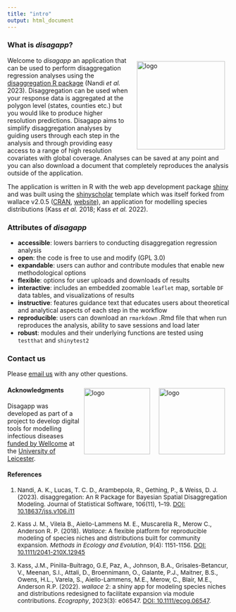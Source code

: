 ```yaml
---
title: "intro"
output: html_document
---
```


### **What is *disagapp*?**  

<img src="logo.png" alt="logo" style="width: 200px; float:right; padding:10px;"/>

Welcome to *disagapp* an application that can be used to perform disaggregation regression analyses using the 
<a href="https://cran.r-project.org/package=disaggregation" target="_blank">disaggregation R package</a> (Nandi *et al.* 2023). Disaggregation can be used when your response data is aggregated at the polygon level (states, counties etc.) but you would like to produce higher resolution predictions. Disagapp aims to simplify disaggregation analyses by guiding users through each step in the analysis and through providing easy access to a range of high resolution covariates with global coverage. Analyses can be saved at any point and you can also download a document that completely reproduces the analysis outside of the application.

The application is written in R with the web app development package <a href="https://shiny.posit.co/r/getstarted/shiny-basics/lesson1/" target="_blank">shiny</a> and was built using the <a href="https://github.com/simon-smart88/shinyscholar" target="_blank">shinyscholar</a> template which was itself forked from wallace v2.0.5 (<a href="https://cran.r-project.org/package=wallace" target="_blank">CRAN</a>, <a href="https://wallaceecomod.github.io/wallace/index.html" target="_blank">website</a>), an application for modelling species distributions (Kass *et al.* 2018; Kass *et al.* 2022).

### **Attributes of _disagapp_**

* **accessible**: lowers barriers to conducting disaggregation regression analysis
* **open**: the code is free to use and modify (GPL 3.0)
* **expandable**: users can author and contribute modules that enable new methodological options
* **flexible**: options for user uploads and downloads of results
* **interactive**: includes an embedded zoomable `leaflet` map, sortable `DF` data tables, and visualizations of results
* **instructive**: features guidance text that educates users about theoretical and analytical aspects of each step in the workflow
* **reproducible**: users can download an `rmarkdown` .Rmd file that when run reproduces the analysis, ability to save sessions and load later
* **robust**: modules and their underlying functions are tested using `testthat` and `shinytest2`

### **Contact us**

Please <a href="mailto:tim.lucas@leicester.ac.uk" target="_blank">email us</a> with any other questions.

<img src="wellcome_logo.svg" alt="logo" style="height: 150px; float:right; padding:10px;"/>
<img src="leicester_logo.png" alt="logo" style="height: 150px; float:right; padding:10px;"/>

#### **Acknowledgments**

Disagapp was developed as part of a project to develop digital tools for modelling infectious diseases <a href=https://wellcome.org/news/digital-tools-climate-sensitive-infectious-disease target="_blank"> funded by Wellcome</a> at the <a href="https://le.ac.uk" target="_blank">University of Leicester</a>.

#### **References**
<div style = "font-size: 0.85rem">

1. Nandi, A. K., Lucas, T. C. D., Arambepola, R., Gething, P., & Weiss, D. J. (2023). disaggregation: An R Package for Bayesian Spatial Disaggregation Modeling. Journal of Statistical Software, 106(11), 1–19. <a href="https://doi.org/10.18637/jss.v106.i11" target="_blank">DOI: 10.18637/jss.v106.i11</a>

2. Kass J. M., Vilela B., Aiello-Lammens M. E., Muscarella R., Merow C., Anderson R. P. (2018). *Wallace*: A flexible platform for reproducible modeling of species niches and distributions built for community expansion. *Methods in Ecology and Evolution*, 9(4): 1151-1156. <a href="https://doi.org/10.1111/2041-210X.12945" target="_blank">DOI: 10.1111/2041-210X.12945</a>

3. Kass, J.M., Pinilla-Buitrago, G.E, Paz, A., Johnson, B.A., Grisales-Betancur, V.,  Meenan, S.I., Attali, D., Broennimann, O., Galante, P.J., Maitner, B.S., Owens, H.L., Varela, S., Aiello-Lammens, M.E., Merow, C., Blair, M.E., Anderson R.P. (2022). *wallace* 2: a shiny app for modeling species niches and distributions redesigned to facilitate expansion via module contributions. *Ecography*, 2023(3): e06547. <a href="https://doi.org/10.1111/ecog.06547" target="_blank">DOI: 10.1111/ecog.06547</a>.  

</div>
